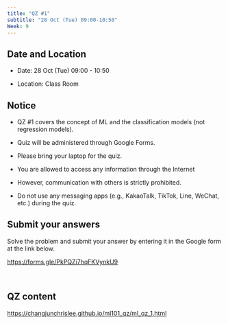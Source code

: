 ```yaml
---
title: "QZ #1"
subtitle: "28 Oct (Tue) 09:00-10:50"
Week: 9
---
```


## **Date and Location**

-   Date: 28 Oct (Tue) 09:00 - 10:50

-   Location: Class Room

## **Notice**

-   QZ #1 covers the concept of ML and the classification models (not regression models).

-   Quiz will be administered through Google Forms.

-   Please bring your laptop for the quiz.

-   You are allowed to access any information through the Internet

-   However, communication with others is strictly prohibited.

-   Do not use any messaging apps (e.g., KakaoTalk, TikTok, Line, WeChat, etc.) during the quiz.

## **Submit your answers**

Solve the problem and submit your answer by entering it in the Google form at the link below.

<https://forms.gle/PkPQZi7hqFKVynkU9>

<br>

## **QZ content**

<https://changjunchrislee.github.io/ml101_qz/ml_qz_1.html>
